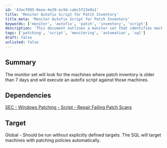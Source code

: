 ```yaml
---
id: '43acf895-0eee-4e39-ac9d-cabc5f23e9a1'
title: 'Monitor Autofix Script for Patch Inventory'
title_meta: 'Monitor Autofix Script for Patch Inventory'
keywords: ['monitor', 'autofix', 'patch', 'inventory', 'script']
description: 'This document outlines a monitor set that identifies machines with patch inventory older than 7 days and executes an autofix script to address the issue. It includes dependencies and target information for implementation.'
tags: ['patching', 'script', 'monitoring', 'automation', 'sql']
draft: false
unlisted: false
---
```

## Summary

The monitor set will look for the machines where patch inventory is older than 7 days and will execute an autofix script against those machines.

## Dependencies

[SEC - Windows Patching - Script - Repair Failing Patch Scans](https://proval.itglue.com/DOC-5078775-8918403)

## Target

Global - Should be run without explicitly defined targets. The SQL will target machines with patching policies automatically.












